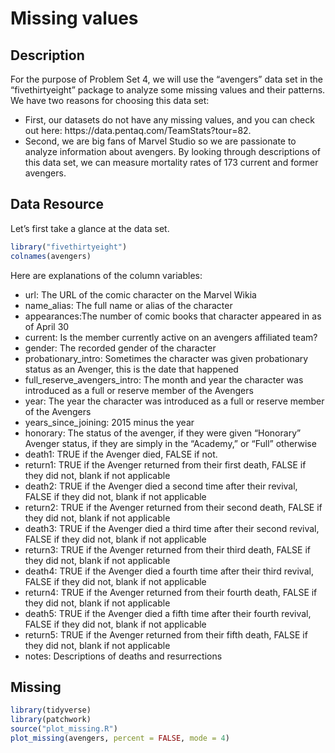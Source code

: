 # Missing values

## Description

For the purpose of Problem Set 4, we will use the "avengers" data set in the "fivethirtyeight" package to analyze some missing values and their patterns. We have two reasons for choosing this data set:

* First, our datasets do not have any missing values, and you can check out here: https://data.pentaq.com/TeamStats?tour=82. 
* Second, we are big fans of Marvel Studio so we are passionate to analyze information about avengers. By looking through descriptions of this data set, we can measure mortality rates of 173 current and former avengers.

## Data Resource

Let's first take a glance at the data set.

```r
library("fivethirtyeight")
colnames(avengers)
```

Here are explanations of the column variables:

* url: The URL of the comic character on the Marvel Wikia
* name_alias: The full name or alias of the character
* appearances:The number of comic books that character appeared in as of April 30
* current: Is the member currently active on an avengers affiliated team?
* gender: The recorded gender of the character
* probationary_intro: Sometimes the character was given probationary status as an Avenger, this is the date that happened
* full_reserve_avengers_intro: The month and year the character was introduced as a full or reserve member of the Avengers
* year: The year the character was introduced as a full or reserve member of the Avengers
* years_since_joining: 2015 minus the year
* honorary: The status of the avenger, if they were given "Honorary" Avenger status, if they are simply in the "Academy," or "Full" otherwise
* death1: TRUE if the Avenger died, FALSE if not.
* return1: TRUE if the Avenger returned from their first death, FALSE if they did not, blank if not applicable
* death2: TRUE if the Avenger died a second time after their revival, FALSE if they did not, blank if not applicable
* return2: TRUE if the Avenger returned from their second death, FALSE if they did not, blank if not applicable
* death3: TRUE if the Avenger died a third time after their second revival, FALSE if they did not, blank if not applicable
* return3: TRUE if the Avenger returned from their third death, FALSE if they did not, blank if not applicable
* death4: TRUE if the Avenger died a fourth time after their third revival, FALSE if they did not, blank if not applicable
* return4: TRUE if the Avenger returned from their fourth death, FALSE if they did not, blank if not applicable
* death5: TRUE if the Avenger died a fifth time after their fourth revival, FALSE if they did not, blank if not applicable
* return5: TRUE if the Avenger returned from their fifth death, FALSE if they did not, blank if not applicable
* notes: Descriptions of deaths and resurrections

## Missing

```r
library(tidyverse)
library(patchwork)
source("plot_missing.R")
plot_missing(avengers, percent = FALSE, mode = 4)
```







